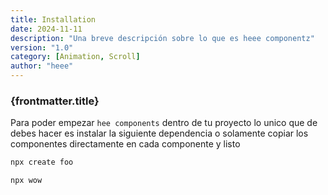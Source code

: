 ```yaml
---
title: Installation
date: 2024-11-11
description: "Una breve descripción sobre lo que es heee componentz"
version: "1.0"
category: [Animation, Scroll]
author: "heee"
---
```


### {frontmatter.title}

Para poder empezar `hee components` dentro de tu proyecto lo unico que de debes hacer es instalar la siguiente dependencia o solamente copiar los componentes directamente en cada componente y listo

```bash
npx create foo
```


```bash
npx wow
```

